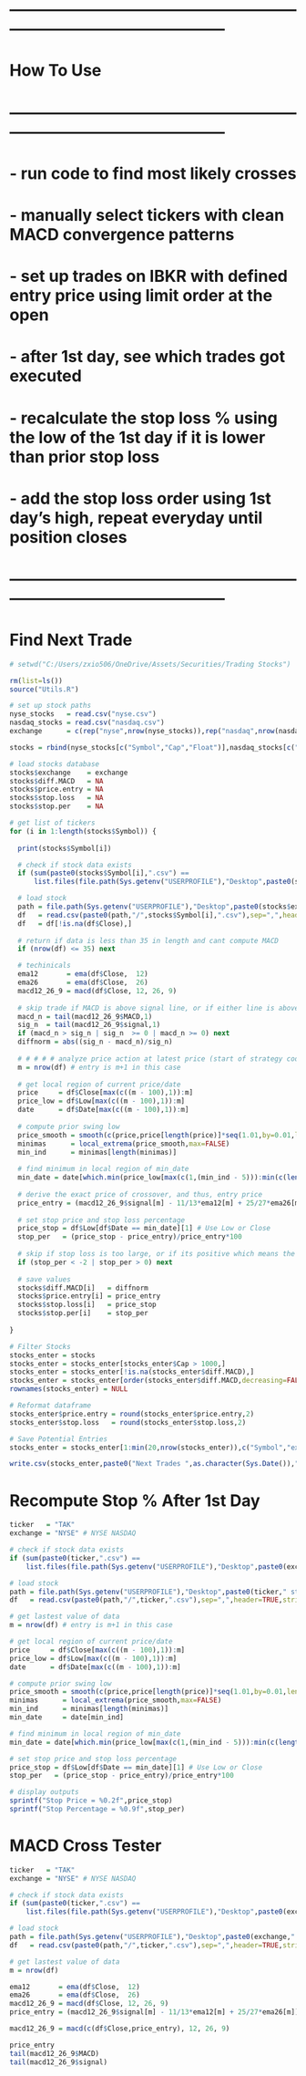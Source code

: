
# -----------------------------------------------------------------------------------------------
# How To Use
# -----------------------------------------------------------------------------------------------
# - run code to find most likely crosses
# - manually select tickers with clean MACD convergence patterns
# - set up trades on IBKR with defined entry price using limit order at the open
# # 
# - after 1st day, see which trades got executed
# - recalculate the stop loss % using the low of the 1st day if it is lower than prior stop loss
# - add the stop loss order using 1st day's high, repeat everyday until position closes
# -----------------------------------------------------------------------------------------------

# Find Next Trade
```r
# setwd("C:/Users/zxio506/OneDrive/Assets/Securities/Trading Stocks")

rm(list=ls())
source("Utils.R")

# set up stock paths
nyse_stocks   = read.csv("nyse.csv")
nasdaq_stocks = read.csv("nasdaq.csv")
exchange      = c(rep("nyse",nrow(nyse_stocks)),rep("nasdaq",nrow(nasdaq_stocks)))

stocks = rbind(nyse_stocks[c("Symbol","Cap","Float")],nasdaq_stocks[c("Symbol","Cap","Float")])

# load stocks database
stocks$exchange    = exchange
stocks$diff.MACD   = NA
stocks$price.entry = NA
stocks$stop.loss   = NA
stocks$stop.per    = NA

# get list of tickers
for (i in 1:length(stocks$Symbol)) {
  
  print(stocks$Symbol[i])

  # check if stock data exists
  if (sum(paste0(stocks$Symbol[i],".csv") == 
      list.files(file.path(Sys.getenv("USERPROFILE"),"Desktop",paste0(stocks$exchange[i]," stocks")))) == 0) next

  # load stock
  path = file.path(Sys.getenv("USERPROFILE"),"Desktop",paste0(stocks$exchange[i]," stocks"))
  df   = read.csv(paste0(path,"/",stocks$Symbol[i],".csv"),sep=",",header=TRUE,stringsAsFactors=FALSE)
  df   = df[!is.na(df$Close),]
  
  # return if data is less than 35 in length and cant compute MACD
  if (nrow(df) <= 35) next

  # techinicals
  ema12       = ema(df$Close,  12)
  ema26       = ema(df$Close,  26)
  macd12_26_9 = macd(df$Close, 12, 26, 9)
  
  # skip trade if MACD is above signal line, or if either line is above 0
  macd_n = tail(macd12_26_9$MACD,1)
  sig_n  = tail(macd12_26_9$signal,1)
  if (macd_n > sig_n | sig_n  >= 0 | macd_n >= 0) next
  diffnorm = abs((sig_n - macd_n)/sig_n)
  
  # # # # # analyze price action at latest price (start of strategy code)
  m = nrow(df) # entry is m+1 in this case
  
  # get local region of current price/date
  price     = df$Close[max(c((m - 100),1)):m]
  price_low = df$Low[max(c((m - 100),1)):m]
  date      = df$Date[max(c((m - 100),1)):m]
  
  # compute prior swing low
  price_smooth = smooth(c(price,price[length(price)]*seq(1.01,by=0.01,length=50)),0.1)[1:length(price)]
  minimas      = local_extrema(price_smooth,max=FALSE)
  min_ind      = minimas[length(minimas)]
  
  # find minimum in local region of min_date
  min_date = date[which.min(price_low[max(c(1,(min_ind - 5))):min(c(length(price_low),(min_ind + 5)))]) + min_ind - 6]
  
  # derive the exact price of crossover, and thus, entry price
  price_entry = (macd12_26_9$signal[m] - 11/13*ema12[m] + 25/27*ema26[m])/(2/13 - 2/27)
  
  # set stop price and stop loss percentage
  price_stop = df$Low[df$Date == min_date][1] # Use Low or Close
  stop_per   = (price_stop - price_entry)/price_entry*100
  
  # skip if stop loss is too large, or if its positive which means the code fked up
  if (stop_per < -2 | stop_per > 0) next
 
  # save values
  stocks$diff.MACD[i]   = diffnorm
  stocks$price.entry[i] = price_entry
  stocks$stop.loss[i]   = price_stop
  stocks$stop.per[i]    = stop_per
  
}

# Filter Stocks
stocks_enter = stocks
stocks_enter = stocks_enter[stocks_enter$Cap > 1000,]
stocks_enter = stocks_enter[!is.na(stocks_enter$diff.MACD),]
stocks_enter = stocks_enter[order(stocks_enter$diff.MACD,decreasing=FALSE),]
rownames(stocks_enter) = NULL

# Reformat dataframe
stocks_enter$price.entry = round(stocks_enter$price.entry,2)
stocks_enter$stop.loss   = round(stocks_enter$stop.loss,2)

# Save Potential Entries
stocks_enter = stocks_enter[1:min(20,nrow(stocks_enter)),c("Symbol","exchange","Cap","Float","price.entry","stop.loss","stop.per")]

write.csv(stocks_enter,paste0("Next Trades ",as.character(Sys.Date()),".csv"),row.names=FALSE)
```

# Recompute Stop % After 1st Day
```r
ticker   = "TAK"
exchange = "NYSE" # NYSE NASDAQ

# check if stock data exists
if (sum(paste0(ticker,".csv") == 
    list.files(file.path(Sys.getenv("USERPROFILE"),"Desktop",paste0(exchange," stocks")))) == 0) next

# load stock
path = file.path(Sys.getenv("USERPROFILE"),"Desktop",paste0(ticker," stocks"))
df   = read.csv(paste0(path,"/",ticker,".csv"),sep=",",header=TRUE,stringsAsFactors=FALSE)

# get lastest value of data
m = nrow(df) # entry is m+1 in this case

# get local region of current price/date
price     = df$Close[max(c((m - 100),1)):m]
price_low = df$Low[max(c((m - 100),1)):m]
date      = df$Date[max(c((m - 100),1)):m]

# compute prior swing low
price_smooth = smooth(c(price,price[length(price)]*seq(1.01,by=0.01,length=50)),0.1)[1:length(price)]
minimas      = local_extrema(price_smooth,max=FALSE)
min_ind      = minimas[length(minimas)]
min_date     = date[min_ind]

# find minimum in local region of min_date
min_date = date[which.min(price_low[max(c(1,(min_ind - 5))):min(c(length(price_low),(min_ind + 5)))]) + min_ind - 6]

# set stop price and stop loss percentage
price_stop = df$Low[df$Date == min_date][1] # Use Low or Close
stop_per   = (price_stop - price_entry)/price_entry*100

# display outputs
sprintf("Stop Price = %0.2f",price_stop)
sprintf("Stop Percentage = %0.9f",stop_per)
```

# MACD Cross Tester
```r
ticker   = "TAK"
exchange = "NYSE" # NYSE NASDAQ

# check if stock data exists
if (sum(paste0(ticker,".csv") == 
    list.files(file.path(Sys.getenv("USERPROFILE"),"Desktop",paste0(exchange," stocks")))) == 0) next

# load stock
path = file.path(Sys.getenv("USERPROFILE"),"Desktop",paste0(exchange," stocks"))
df   = read.csv(paste0(path,"/",ticker,".csv"),sep=",",header=TRUE,stringsAsFactors=FALSE)

# get lastest value of data
m = nrow(df)

ema12       = ema(df$Close,  12)
ema26       = ema(df$Close,  26)
macd12_26_9 = macd(df$Close, 12, 26, 9)
price_entry = (macd12_26_9$signal[m] - 11/13*ema12[m] + 25/27*ema26[m])/(2/13 - 2/27)

macd12_26_9 = macd(c(df$Close,price_entry), 12, 26, 9)

price_entry
tail(macd12_26_9$MACD)
tail(macd12_26_9$signal)
```


